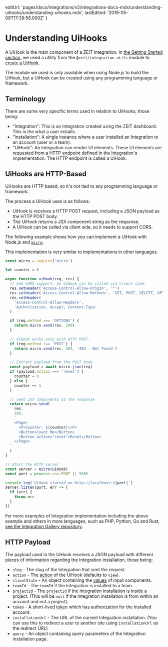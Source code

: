 
  editUrl:
    'pages/docs/integrations/v2/integrations-docs-mdx/understanding-uihooks/understanding-uihooks.mdx',
  lastEdited: '2019-05-09T17:39:56.000Z'
}

# Understanding UiHooks

A UiHook is the main component of a ZEIT Integration. In [the Getting Started section](#getting-started), we used a utility from the `@zeit/integration-utils` module to [create a UiHook](#getting-started/creating-a-uihook).

The module we used is only available when using Node.js to build the UiHook, but a UiHook can be created using any programming language or framework.

## Terminology

There are some very specific terms used in relation to UiHooks, those being:

- "Integration": This is an Integration created using the ZEIT dashboard. This is the what a user installs.
- "Installation": A single instance where a user installed an Integration to an account (user or a team).
- "UiHook": An Integration can render UI elements. These UI elements are requested from a HTTP endpoint defined in the Integration's implementation. The HTTP endpoint is called a UiHook.

## UiHooks are HTTP-Based

UiHooks are HTTP based, so it's not tied to any programming language or framework.

The process a UiHook uses is as follows:

- UiHook is receives a HTTP POST request, including a JSON payload as the HTTP POST body.
- The UiHook returns a JSX component string as the response.
- A UiHook can be called via client side, so it needs to support CORS.

The following example shows how you can implement a UiHook with Node.js and [`micro`](https://www.npmjs.com/package/micro).

<Note>
  This implementation is very similar to implementations in other languages.
</Note>

```js
const micro = require('micro')

let counter = 0

async function uiHook(req, res) {
  // Add CORS support. So UiHook can be called via client side.
  res.setHeader('Access-Control-Allow-Origin', '*')
  res.setHeader('Access-Control-Allow-Methods', 'GET, POST, DELETE, OPTIONS')
  res.setHeader(
    'Access-Control-Allow-Headers',
    'Authorization, Accept, Content-Type'
  )

  if (req.method === 'OPTIONS') {
    return micro.send(res, 200)
  }

  // UiHook works only with HTTP POST.
  if (req.method !== 'POST') {
    return micro.send(res, 404, '404 - Not Found')
  }

  // Extract payload from the POST body.
  const payload = await micro.json(req)
  if (payload.action === 'reset') {
    counter = 0
  } else {
    counter += 1
  }

  // Send JSX components as the response
  return micro.send(
    res,
    200,
    `
    <Page>
      <P>Counter: ${counter}</P>
      <Button>Count Me</Button>
      <Button action="reset">Reset</Button>
    </Page>
  `
  )
}

// Start the HTTP server
const server = micro(uiHook)
const port = process.env.PORT || 5005

console.log(`UiHook started on http://localhost:${port}`)
server.listen(port, err => {
  if (err) {
    throw err
  }
})
```

For more examples of Integration implementation including the above example and others in more languages, such as PHP, Python, Go and Rust, [see the Integration Gallery repository](https://github.com/zeit/integrations-gallery/tree/master/counter-micro).

## HTTP Payload

The payload used in the UiHook receives a JSON payload with different pieces of information regarding the Integration installation, those being:

- `slug` - The slug of the Integration that sent the request.
- `action` - The [action](#creating-user-interfaces/actions) of the UiHook (defaults to `view`).
- `clientState` - An object containing the [values](#creating-user-interfaces/client-state) of input components.
- `teamId` - The `teamId` if the Integration is installed to a team.
- `projectId` - The [`projectId`](#creating-user-interfaces/information/project-information) if the Integration installation is inside a project. (This will be `null` if the Integration installation is from within an account and not a project).
- `token` - A short-lived [token](#creating-user-interfaces/tokens) which has authorization for the installed account.
- `installationUrl` - The URL of the current Integration installation. (You can use this to redirect a user to another site using `installationUrl` as the redirect URL)
- `query` - An object containing query parameters of the Integration installation page.
